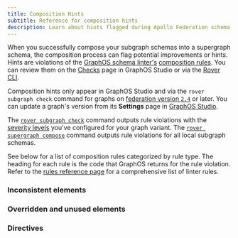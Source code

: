 ```yaml
---
title: Composition Hints
subtitle: Reference for composition hints
description: Learn about hints flagged during Apollo Federation schema composition using GraphOS Studio or the Rover CLI.
---
```


When you successfully compose your subgraph schemas into a supergraph schema, the composition process can flag potential improvements or hints. Hints are violations of the [GraphOS schema linter's](/graphos/schema-development/pipeline/checks/linting) [composition rules](/graphos/reference/schema-development/linter-rules#composition-rules). You can review them on the [Checks](/graphos/schema-development/pipeline/checks) page in GraphOS Studio or via the [Rover CLI](/rover/).

<Note>

Composition hints only appear in GraphOS Studio and via the `rover subgraph check` command for graphs on [federation version `2.4`](/federation/federation-versions/#v24) or later. You can update a graph's version from its **Settings** page in [GraphOS Studio](https://studio.apollographql.com?referrer=docs-content).

</Note>

The [`rover subgraph check`](/rover/commands/subgraphs#subgraph-check) command outputs rule violations with the [severity levels](/graphos/schema-development/pipeline/checks/linting/#setting-severity-levels) you've configured for your graph variant. The [`rover supergraph compose`](/rover/commands/supergraphs#supergraph-compose) command outputs rule violations for all local subgraph schemas.

See below for a list of composition rules categorized by rule type. The heading for each rule is the code that GraphOS returns for the rule violation. Refer to the [rules reference page](/graphos/reference/schema-development/linter-rules) for a comprehensive list of linter rules.

### Inconsistent elements

<InconsistentCompositionRules />

### Overridden and unused elements

<OverriddenCompositionRules />

### Directives

<DirectiveCompositionRules />